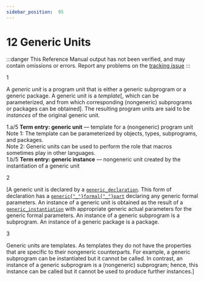 ```yaml
---
sidebar_position:  95
---
```


# 12 Generic Units

:::danger
This Reference Manual output has not been verified,
and may contain omissions or errors.
Report any problems on the [tracking issue](https://github.com/ada-lang-io/ada-lang-io/issues/20)
:::


<MarginText>1</MarginText>
<p>A <em>generic unit</em> is a program unit that is either a generic subprogram or a generic package. A generic unit is a <em>template</em>[, which can be parameterized, and from which corresponding (nongeneric) subprograms or packages can be obtained]. The resulting program units are said to be <em>instances</em> of the original generic unit. <br /></p>

<AnnotatedOnly>
<MarginText>1.a/5</MarginText>
<Admonition type="aarm" aarm="note">
<strong>Term entry: </strong><strong>generic unit</strong> &mdash; template for a (nongeneric) program unit<br />Note 1: The template can be parameterized by objects, types, subprograms, and packages.<br />Note 2: Generic units can be used to perform the role that macros sometimes play in other languages.<br />
</Admonition>
</AnnotatedOnly>

<AnnotatedOnly>
<MarginText>1.b/5</MarginText>
<Admonition type="aarm" aarm="note">
<strong>Term entry: </strong><strong>generic instance</strong> &mdash; nongeneric unit created by the instantiation of a generic unit<br />
</Admonition>
</AnnotatedOnly>

<MarginText>2</MarginText>
<p>[A generic unit is declared by a <code><a href="/docs/arm/AA-12/AA-12.1#S0310">generic_declaration</a></code>. This form of declaration has a <code><a href="/docs/arm/AA-12/AA-12.1#S0313">generic{"_"}formal{"_"}part</a></code> declaring any generic formal parameters. An instance of a generic unit is obtained as the result of a <code><a href="/docs/arm/AA-12/AA-12.3#S0315">generic_instantiation</a></code> with appropriate generic actual parameters for the generic formal parameters. An instance of a generic subprogram is a subprogram. An instance of a generic package is a package.<br /></p>

<MarginText>3</MarginText>
<p>Generic units are templates. As templates they do not have the properties that are specific to their nongeneric counterparts. For example, a generic subprogram can be instantiated but it cannot be called. In contrast, an instance of a generic subprogram is a (nongeneric) subprogram; hence, this instance can be called but it cannot be used to produce further instances.] <br /></p>


